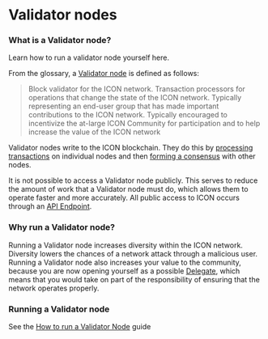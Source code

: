 
# Validator nodes

### What is a Validator node? 

<Callout type="info" emoji="🎓">
  Learn how to run a validator node yourself <Link className="font-bold" href='/operate-icon/how-to-run-a-validator-node'>here</Link>.
</Callout>

From the glossary, a [Validator node](https://icon.community/glossary/validator-node/) is defined as follows:

> Block validator for the ICON network. Transaction processors for operations that change the state of the ICON network. Typically representing an end-user group that has made important contributions to the ICON network. Typically encouraged to incentivize the at-large ICON Community for participation and to help increase the value of the ICON network

Validator nodes write to the ICON blockchain. They do this by [processing transactions](/develop-on-icon-chain/icon-execution-environments) on individual nodes and then [forming a consensus](/develop-on-icon-chain/blockchain-components/consensus-mechanism) with other nodes.

It is not possible to access a Validator node publicly. This serves to reduce the amount of work that a Validator node must do, which allows them to operate faster and more accurately. All public access to ICON occurs through an [API Endpoint](/operate-icon/network/api-endpoints).

### Why run a Validator node?

Running a Validator node increases diversity within the ICON network. Diversity lowers the chances of a network attack through a malicious user. Running a Validator node also increases your value to the community, because you are now opening yourself as a possible [Delegate](/operate-icon/governance/delegates), which means that you would take on part of the responsibility of ensuring that the network operates properly.

### Running a Validator node

See the [How to run a Validator Node](/operate-icon/how-to-run-a-validator-node) guide
